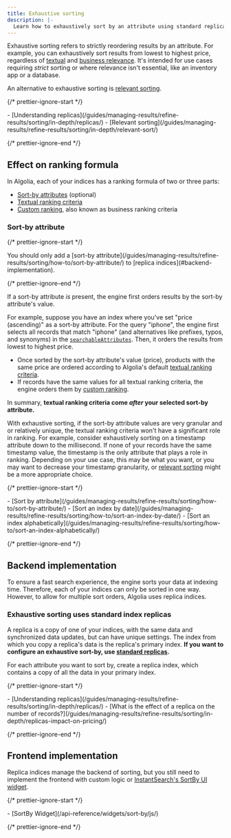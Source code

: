 ```yaml
---
title: Exhaustive sorting
description: |-
  Learn how to exhaustively sort by an attribute using standard replicas.
---
```


Exhaustive sorting refers to strictly reordering results by an attribute. For example, you can exhaustively sort results from lowest to highest price, regardless of [textual](/guides/managing-results/relevance-overview/in-depth/ranking-criteria/) and [business relevance](/guides/managing-results/must-do/custom-ranking/#custom-ranking). It's intended for use cases requiring _strict_ sorting or where relevance isn't essential, like an inventory app or a database.

An alternative to exhaustive sorting is [relevant sorting](/guides/managing-results/refine-results/sorting/in-depth/relevant-sort/).

{/* prettier-ignore-start */}

<Info>
  - [Understanding replicas](/guides/managing-results/refine-results/sorting/in-depth/replicas/)
  - [Relevant sorting](/guides/managing-results/refine-results/sorting/in-depth/relevant-sort/)
</Info>

{/* prettier-ignore-end */}

## Effect on ranking formula

In Algolia, each of your indices has a ranking formula of two or three parts:

- [Sort-by attributes](/guides/managing-results/refine-results/sorting/how-to/sort-by-attribute/) (optional)
- [Textual ranking criteria](/guides/managing-results/relevance-overview/in-depth/ranking-criteria/)
- [Custom ranking](/guides/managing-results/must-do/custom-ranking/#custom-ranking), also known as business ranking criteria

### Sort-by attribute

{/* prettier-ignore-start */}

<Note>
  You should only add a [sort-by attribute](/guides/managing-results/refine-results/sorting/how-to/sort-by-attribute/) to [replica indices](#backend-implementation).
</Note>

{/* prettier-ignore-end */}

If a sort-by attribute _is_ present, the engine first orders results by the sort-by attribute's value.

For example, suppose you have an index where you've set "price (ascending)" as a sort-by attribute.
For the query "iphone", the engine first selects all records that match "iphone" (and alternatives like prefixes, typos, and synonyms) in the [`searchableAttributes`](/api-reference/api-parameters/searchableAttributes/). Then, it orders the results from lowest to highest price.

- Once sorted by the sort-by attribute's value (price), products with the same price are ordered according to Algolia's default [textual ranking criteria](/guides/managing-results/relevance-overview/in-depth/ranking-criteria/).
- If records have the same values for all textual ranking criteria, the engine orders them by [custom ranking](/guides/managing-results/must-do/custom-ranking/#custom-ranking).

In summary, **textual ranking criteria come _after_ your selected sort-by attribute.**

With exhaustive sorting, if the sort-by attribute values are very granular and or relatively unique, the textual ranking criteria won't have a significant role in ranking. For example, consider exhaustively sorting on a timestamp attribute down to the millisecond. If none of your records have the same timestamp value, the timestamp is the only attribute that plays a role in ranking. Depending on your use case, this may be what you want, or you may want to decrease your timestamp granularity, or [relevant sorting](/guides/managing-results/refine-results/sorting/in-depth/relevant-sort/) might be a more appropriate choice.

{/* prettier-ignore-start */}

<Info>
  - [Sort by attribute](/guides/managing-results/refine-results/sorting/how-to/sort-by-attribute/)
  - [Sort an index by date](/guides/managing-results/refine-results/sorting/how-to/sort-an-index-by-date/)
  - [Sort an index alphabetically](/guides/managing-results/refine-results/sorting/how-to/sort-an-index-alphabetically/)
</Info>

{/* prettier-ignore-end */}

## Backend implementation

To ensure a fast search experience, the engine sorts your data at indexing time. Therefore, each of your indices can only be sorted in one way. However, to allow for multiple sort orders, Algolia uses replica indices.

### Exhaustive sorting uses standard index replicas

A replica is a copy of one of your indices, with the same data and synchronized data updates, but can have unique settings. The index from which you copy a replica's data is the replica's primary index. **If you want to configure an exhaustive sort-by, use [standard replicas](/guides/managing-results/refine-results/sorting/in-depth/replicas/#standard-and-virtual-replicas).**

For each attribute you want to sort by, create a replica index, which contains a copy of all the data in your primary index.

{/* prettier-ignore-start */}

<Info>
  - [Understanding replicas](/guides/managing-results/refine-results/sorting/in-depth/replicas/)
  - [What is the effect of a replica on the number of records?](/guides/managing-results/refine-results/sorting/in-depth/replicas-impact-on-pricing/)
</Info>

{/* prettier-ignore-end */}

## Frontend implementation

Replica indices manage the backend of sorting, but you still need to implement the frontend with
custom logic or [InstantSearch's SortBy UI widget](/guides/managing-results/refine-results/sorting/how-to/use-sorting-ui-widget/).

{/* prettier-ignore-start */}

<Info>
  - [SortBy Widget](/api-reference/widgets/sort-by/js/)
</Info>

{/* prettier-ignore-end */}
